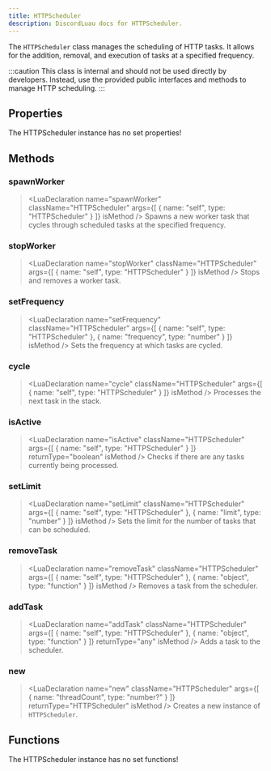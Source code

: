 ```yaml
---
title: HTTPScheduler
description: DiscordLuau docs for HTTPScheduler.
---
```

[//]: # (This file was automatically compiled through the Generator luau code under this repository)
[//]: # (if you want to edit the documentation of discord-luau, please write changes)
[//]: # (to the discord-luau repository itself, we extract the comments from discord-luau and translate)
[//]: # (them into markdown files that Nextra can interpret!)

[//]: # (----- DOCUMENT IMPORTS ----- )


[//]: # (----- DOCUMENT DESCRIPTION ----- )

The `HTTPScheduler` class manages the scheduling of HTTP tasks. It allows for the addition, removal, and execution of tasks at a specified frequency.

:::caution
This class is internal and should not be used directly by developers. Instead, use the provided public interfaces and methods to manage HTTP scheduling.
:::

[//]: # (----- DOCUMENT PROPERTIES ----- )

## Properties

The HTTPScheduler instance has no set properties!

[//]: # (----- DOCUMENT METHODS ----- )

## Methods

### spawnWorker

> <LuaDeclaration name="spawnWorker" className="HTTPScheduler" args={[ { name: "self", type: "HTTPScheduler" } ]} isMethod />
Spawns a new worker task that cycles through scheduled tasks at the specified frequency.
### stopWorker

> <LuaDeclaration name="stopWorker" className="HTTPScheduler" args={[ { name: "self", type: "HTTPScheduler" } ]} isMethod />
Stops and removes a worker task.
### setFrequency

> <LuaDeclaration name="setFrequency" className="HTTPScheduler" args={[ { name: "self", type: "HTTPScheduler" }, { name: "frequency", type: "number" } ]} isMethod />
Sets the frequency at which tasks are cycled.
### cycle

> <LuaDeclaration name="cycle" className="HTTPScheduler" args={[ { name: "self", type: "HTTPScheduler" } ]} isMethod />
Processes the next task in the stack.
### isActive

> <LuaDeclaration name="isActive" className="HTTPScheduler" args={[ { name: "self", type: "HTTPScheduler" } ]} returnType="boolean" isMethod />
Checks if there are any tasks currently being processed.
### setLimit

> <LuaDeclaration name="setLimit" className="HTTPScheduler" args={[ { name: "self", type: "HTTPScheduler" }, { name: "limit", type: "number" } ]} isMethod />
Sets the limit for the number of tasks that can be scheduled.
### removeTask

> <LuaDeclaration name="removeTask" className="HTTPScheduler" args={[ { name: "self", type: "HTTPScheduler" }, { name: "object", type: "function" } ]} isMethod />
Removes a task from the scheduler.
### addTask

> <LuaDeclaration name="addTask" className="HTTPScheduler" args={[ { name: "self", type: "HTTPScheduler" }, { name: "object", type: "function" } ]} returnType="any" isMethod />
Adds a task to the scheduler.
### new

> <LuaDeclaration name="new" className="HTTPScheduler" args={[ { name: "threadCount", type: "number?" } ]} returnType="HTTPScheduler" isMethod />
Creates a new instance of `HTTPScheduler`.

[//]: # (----- DOCUMENT FUNCTIONS ----- )

## Functions

The HTTPScheduler instance has no set functions!

